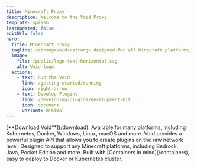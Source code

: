 ```yaml
---
title: Minecraft Proxy
description: Welcome to the Void Proxy.
template: splash
lastUpdated: false
editUrl: false
hero:
  title: Minecraft Proxy
  tagline: <strong>Void</strong> designed for all Minecraft platforms, versions and compatible with every mod.
  image:
    file: /public/logo-text-horizontal.svg
    alt: Void logo
  actions:
    - text: Run the Void
      link: /getting-started/running
      icon: right-arrow
    - text: Develop Plugins
      link: /developing-plugins/development-kit
      icon: document
      variant: minimal
---
```



<CardGrid stagger>
	<Card title="Download" icon="cloud-download">
                [**Download Void**](/download). Available for many platforms, including Kubernetes, Docker, Windows, Linux, macOS and more.
	</Card>
	<Card title="Build Plugins" icon="pencil">
		Void provides a powerful plugin API that allows you to create plugins on the raw network level.
	</Card>
	<Card title="Minecraft Platforms" icon="star">
		Designed to support any Minecraft platforms, including Bedrock, Java, Pocket Edition and more.
	</Card>
	<Card title="Containers" icon="seti:docker">
		Built with [Containers in mind](/containers), easy to deploy to Docker or Kubernetes cluster.
	</Card>
</CardGrid>
